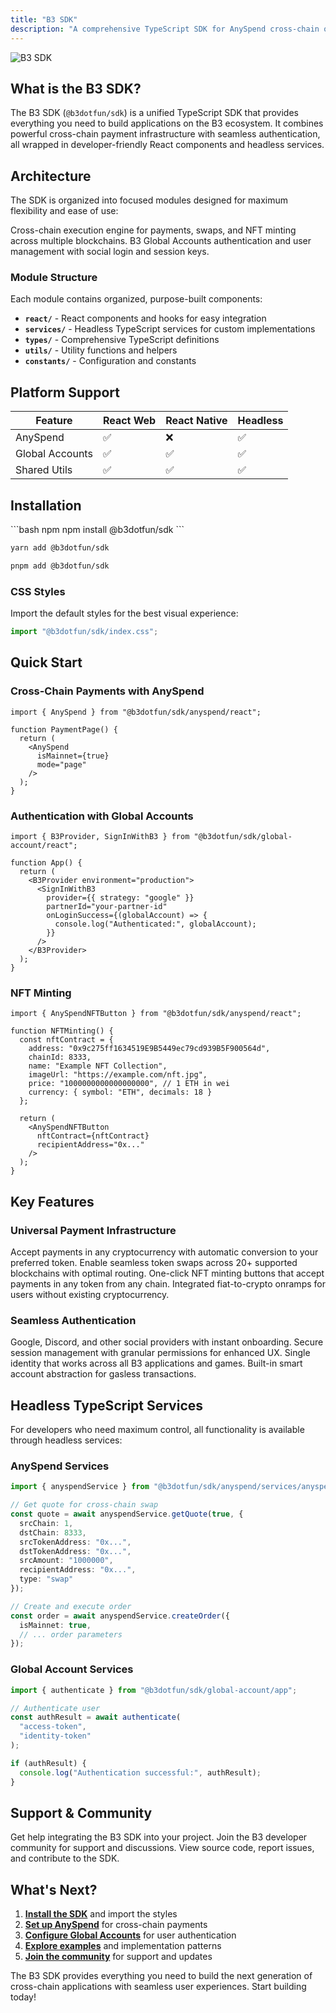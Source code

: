 ```yaml
---
title: "B3 SDK"
description: "A comprehensive TypeScript SDK for AnySpend cross-chain operations and B3 Global Accounts authentication. Provides both React components for easy integration and headless TypeScript services for custom implementations."
---
```


<img src="/images/b3-banner.png" alt="B3 SDK" className="w-full rounded-xl" />

## What is the B3 SDK?

The B3 SDK (`@b3dotfun/sdk`) is a unified TypeScript SDK that provides everything you need to build applications on the B3 ecosystem. It combines powerful cross-chain payment infrastructure with seamless authentication, all wrapped in developer-friendly React components and headless services.

## Architecture

The SDK is organized into focused modules designed for maximum flexibility and ease of use:

<CardGroup cols={2}>
<Card title="AnySpend Module" icon="arrows-right-left" href="/anyspend/introduction">
  Cross-chain execution engine for payments, swaps, and NFT minting across multiple blockchains.
</Card>

<Card title="Global Account Module" icon="user" href="/sdk/global-account/introduction">
  B3 Global Accounts authentication and user management with social login and session keys.
</Card>

</CardGroup>

### Module Structure

Each module contains organized, purpose-built components:

- **`react/`** - React components and hooks for easy integration
- **`services/`** - Headless TypeScript services for custom implementations  
- **`types/`** - Comprehensive TypeScript definitions
- **`utils/`** - Utility functions and helpers
- **`constants/`** - Configuration and constants

## Platform Support

| Feature           | React Web | React Native | Headless |
|-------------------|-----------|--------------|----------|
| AnySpend          | ✅         | ❌            | ✅        |
| Global Accounts   | ✅         | ✅            | ✅        |
| Shared Utils      | ✅         | ✅            | ✅        |

## Installation

<CodeGroup>
```bash npm
npm install @b3dotfun/sdk
```

```bash yarn  
yarn add @b3dotfun/sdk
```

```bash pnpm
pnpm add @b3dotfun/sdk
```
</CodeGroup>

### CSS Styles

Import the default styles for the best visual experience:

```typescript
import "@b3dotfun/sdk/index.css";
```

## Quick Start

### Cross-Chain Payments with AnySpend

```tsx
import { AnySpend } from "@b3dotfun/sdk/anyspend/react";

function PaymentPage() {
  return (
    <AnySpend 
      isMainnet={true} 
      mode="page" 
    />
  );
}
```

### Authentication with Global Accounts

```tsx
import { B3Provider, SignInWithB3 } from "@b3dotfun/sdk/global-account/react";

function App() {
  return (
    <B3Provider environment="production">
      <SignInWithB3
        provider={{ strategy: "google" }}
        partnerId="your-partner-id"
        onLoginSuccess={(globalAccount) => {
          console.log("Authenticated:", globalAccount);
        }}
      />
    </B3Provider>
  );
}
```

### NFT Minting

```tsx
import { AnySpendNFTButton } from "@b3dotfun/sdk/anyspend/react";

function NFTMinting() {
  const nftContract = {
    address: "0x9c275ff1634519E9B5449ec79cd939B5F900564d",
    chainId: 8333,
    name: "Example NFT Collection", 
    imageUrl: "https://example.com/nft.jpg",
    price: "1000000000000000000", // 1 ETH in wei
    currency: { symbol: "ETH", decimals: 18 }
  };

  return (
    <AnySpendNFTButton 
      nftContract={nftContract} 
      recipientAddress="0x..." 
    />
  );
}
```

## Key Features

### Universal Payment Infrastructure

<CardGroup cols={2}>
<Card title="Any Token Payments" icon="coins">
  Accept payments in any cryptocurrency with automatic conversion to your preferred token.
</Card>

<Card title="Cross-Chain Swaps" icon="arrow-right-arrow-left">
  Enable seamless token swaps across 20+ supported blockchains with optimal routing.
</Card>

<Card title="NFT Minting" icon="image">
  One-click NFT minting buttons that accept payments in any token from any chain.
</Card>

<Card title="Fiat Onramps" icon="credit-card">
  Integrated fiat-to-crypto onramps for users without existing cryptocurrency.
</Card>
</CardGroup>

### Seamless Authentication

<CardGroup cols={2}>
<Card title="Social Login" icon="users">
  Google, Discord, and other social providers with instant onboarding.
</Card>

<Card title="Session Keys" icon="key">
  Secure session management with granular permissions for enhanced UX.
</Card>

<Card title="Cross-Platform Identity" icon="globe">
  Single identity that works across all B3 applications and games.
</Card>

<Card title="Smart Accounts" icon="wallet">
  Built-in smart account abstraction for gasless transactions.
</Card>
</CardGroup>

## Headless TypeScript Services

For developers who need maximum control, all functionality is available through headless services:

### AnySpend Services

```typescript
import { anyspendService } from "@b3dotfun/sdk/anyspend/services/anyspend";

// Get quote for cross-chain swap
const quote = await anyspendService.getQuote(true, {
  srcChain: 1,
  dstChain: 8333,
  srcTokenAddress: "0x...",
  dstTokenAddress: "0x...",
  srcAmount: "1000000",
  recipientAddress: "0x...",
  type: "swap"
});

// Create and execute order
const order = await anyspendService.createOrder({
  isMainnet: true,
  // ... order parameters
});
```

### Global Account Services

```typescript
import { authenticate } from "@b3dotfun/sdk/global-account/app";

// Authenticate user
const authResult = await authenticate(
  "access-token", 
  "identity-token"
);

if (authResult) {
  console.log("Authentication successful:", authResult);
}
```

## Support & Community

<CardGroup cols={3}>
<Card title="Developer Support" icon="handshake" href="https://b3builders.typeform.com/bsmntdevelopers">
  Get help integrating the B3 SDK into your project.
</Card>

<Card title="Discord Community" icon="discord" href="https://discord.gg/b3dotfun">
  Join the B3 developer community for support and discussions.
</Card>

<Card title="GitHub" icon="github" href="https://github.com/b3-fun/b3">
  View source code, report issues, and contribute to the SDK.
</Card>
</CardGroup>

## What's Next?

1. **[Install the SDK](#installation)** and import the styles
2. **[Set up AnySpend](/anyspend/introduction)** for cross-chain payments
3. **[Configure Global Accounts](/sdk/global-account/authentication)** for user authentication
4. **[Explore examples](/anyspend/examples)** and implementation patterns
5. **[Join the community](https://discord.gg/b3dotfun)** for support and updates

The B3 SDK provides everything you need to build the next generation of cross-chain applications with seamless user experiences. Start building today!
